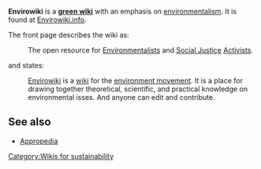 '''Envirowiki''' is a '''[[green wiki]]''' with an emphasis on [[environmentalism]]. It is found at [[Envirowiki:|Envirowiki.info]].

The front page describes the wiki as:

:The open resource for [[Environmentalism|Environmentalist]]s and [[Social Justice]] [[Activism|Activists]].

and states:

:[[Envirowiki]] is a [[wiki]] for the [[environment movement]]. It is a place for drawing together theoretical, scientific, and practical knowledge on environmental isses. And anyone can edit and contribute.


== See also ==

* [[Appropedia]]

[[Category:Wikis for sustainability]]